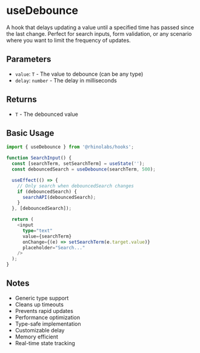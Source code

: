 # useDebounce

A hook that delays updating a value until a specified time has passed since the last change. Perfect for search inputs, form validation, or any scenario where you want to limit the frequency of updates.

## Parameters

- `value`: `T` - The value to debounce (can be any type)
- `delay`: `number` - The delay in milliseconds

## Returns

- `T` - The debounced value

## Basic Usage

```typescript
import { useDebounce } from '@rhinolabs/hooks';

function SearchInput() {
  const [searchTerm, setSearchTerm] = useState('');
  const debouncedSearch = useDebounce(searchTerm, 500);

  useEffect(() => {
    // Only search when debouncedSearch changes
    if (debouncedSearch) {
      searchAPI(debouncedSearch);
    }
  }, [debouncedSearch]);

  return (
    <input
      type="text"
      value={searchTerm}
      onChange={(e) => setSearchTerm(e.target.value)}
      placeholder="Search..."
    />
  );
}
```

## Notes

- Generic type support
- Cleans up timeouts
- Prevents rapid updates
- Performance optimization
- Type-safe implementation
- Customizable delay
- Memory efficient
- Real-time state tracking

